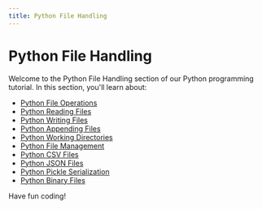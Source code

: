 ```yaml
---
title: Python File Handling
---
```


# Python File Handling

Welcome to the Python File Handling section of our Python programming tutorial. In this section, you'll learn about:

- [Python File Operations](./0-python-file-operations.mdx)
- [Python Reading Files](./1-python-reading-files.mdx)
- [Python Writing Files](./2-python-writing-files.mdx)
- [Python Appending Files](./3-python-appending-files.mdx)
- [Python Working Directories](./4-python-working-directories.mdx)
- [Python File Management](./5-python-file-management.mdx)
- [Python CSV Files](./6-python-csv-files.mdx)
- [Python JSON Files](./7-python-json-files.mdx)
- [Python Pickle Serialization](./8-python-pickle-serialization.mdx)
- [Python Binary Files](./9-python-binary-files.mdx)

Have fun coding!